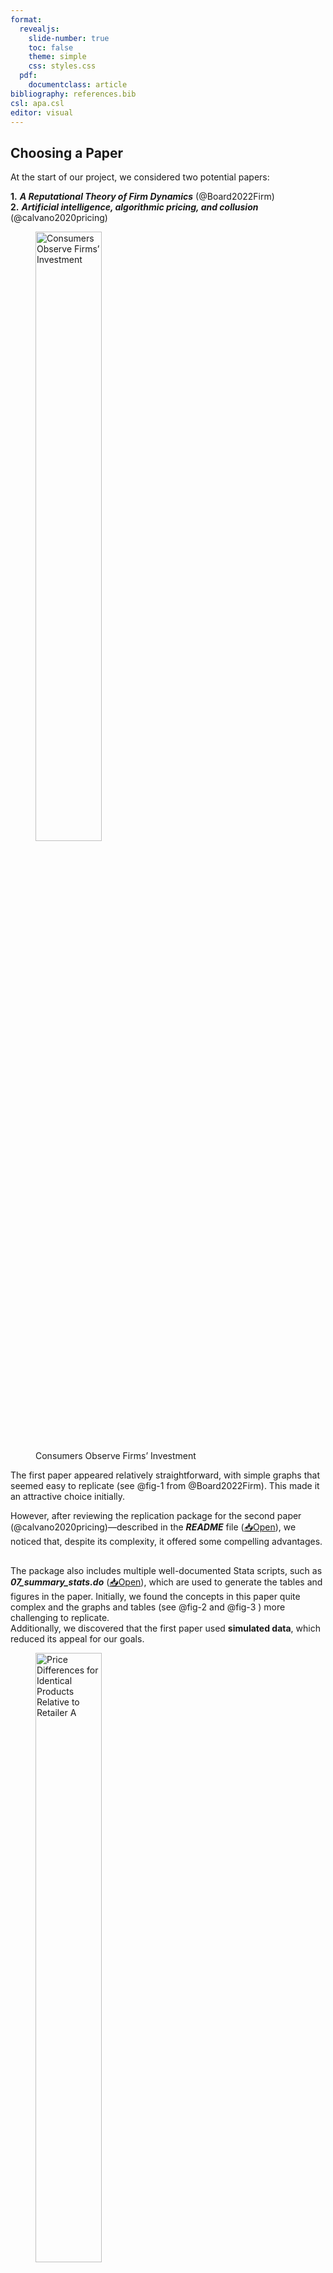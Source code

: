 ```yaml
---
format:
  revealjs:
    slide-number: true
    toc: false
    theme: simple
    css: styles.css
  pdf:
    documentclass: article
bibliography: references.bib
csl: apa.csl
editor: visual
---
```

## Choosing a Paper
::: {.smaller}
At the start of our project, we considered two potential papers:\

**1.** ***A Reputational Theory of Firm Dynamics*** (@Board2022Firm)\
**2.** ***Artificial intelligence, algorithmic pricing, and collusion*** (@calvano2020pricing)\

![Consumers Observe Firms’ Investment](images/Figure1PaperA.png){#fig-1 fig-align="center" width=50%}

The first paper appeared relatively straightforward, with simple graphs that seemed easy to replicate (see @fig-1 from @Board2022Firm). This made it an attractive choice initially.\

However, after reviewing the replication package for the second paper (@calvano2020pricing)—described in the ***README*** file ([📥Open](README Paper.pdf)), we noticed that, despite its complexity, it offered some compelling advantages.
:::
## 
::: {.smaller}
The package also includes multiple well-documented Stata scripts, such as ***07_summary_stats.do*** ([📥Open](07_summary_stats.do)), which are used to generate the tables and figures in the paper. Initially, we found the concepts in this paper quite complex and the graphs and tables (see @fig-2 and @fig-3 ) more challenging to replicate.\
Additionally, we discovered that the first paper used **simulated data**, which reduced its appeal for our goals.\

![Price Differences for Identical Products Relative to Retailer A](images/T1PaperB.png){#fig-2 fig-align="center" width=50%}

Ultimately, we chose to proceed with our "Plan B": the Calvano et al. paper. Despite its complexity, it uses real, proprietary data and provides a thoroughly organized and transparent replication package—factors that aligned better with our objectives and offered a more enriching learning experience.\

:::

## Issues when coding
::: {.smaller}
\
Throughout our journey, we encountered several challenges, which we can summarize as follows:\
\
**1.** Interpreting the Stata scripts and mapping each section to its corresponding chart or table in the paper.\

**2.** Managing GitHub publishing—dealing with data size limitations and the dilemma between using a public or private repository.\

**3.** Troubleshooting project structure issues, such as realizing the index file was mistakenly placed outside the main working directory.\

**4.** Handling R crashes—there were moments when R would freeze or become unresponsive; using Ctrl+C proved useful to "unstuck" it.\

**5.** Fine-tuning visualizations—adjusting scaling, colors, and layout to match the presentation style in @calvano2020pricing, while ensuring the underlying data aligned correctly.\
:::

## Graph Replication
::: {.smaller}
For our first replication, we used the data source ***analysis_data.dta*** and followed the script ***07_summary_stats.do*** ([📥Open](07_summary_stats.do))  to reproduce ***Figure 1: Example Time Series of Prices for Identical Products across Retailers***, found on page 118 of @calvano2020pricing.
:::

```r
#| label: Code2
#| echo: true

library(haven)
library(dplyr)
library(ggplot2)
library(janitor)
library(patchwork) 
# Load and clean
data <- read_dta("C:/Users/Christian Casas/OneDrive - studhsf/Documents/Masters - HS Fresenius/2nd Semester/Data Science for Business/analysis/data/analysis_data.dta") %>%
  janitor::clean_names()

# Filter for Xyzal 80ct Tablet (non-multipack)
data_xyzal <- data %>%
  filter(
    brand == "Xyzal",
    form == "Tablet",
    size == 80,
    multipack == 1,
    flag_imputed_price != 1
  ) %>%
  distinct(website, period_id, .keep_all = TRUE)

# Get upper Y-axis limit for clean breaks
x_max <- max(ceiling(max(data_xyzal$price, na.rm = TRUE) / 200) * 200, 12000)


# Filter for Claritin
data_claritin <- data %>%
  filter(
    brand == "Claritin",
    form == "Tablet",
    size == 70,
    multipack == 1,
    flag_imputed_price != 1
  ) %>%
  distinct(website, period_id, .keep_all = TRUE)

x_max <- max(ceiling(max(data_claritin$price, na.rm = TRUE) / 200) * 200, 12000)

#1
p1 <- ggplot(data_xyzal, aes(x = period_id, y = price, color = website)) +
  geom_line(size = 0.9) +
  scale_color_manual(values = c("A" = "black", "B" = "#98bf64", "C" = "darkblue", "D" = "brown", "E" = "#DAA520")) +
  scale_x_continuous(limits = c(0, x_max), breaks = seq(0, x_max, by = 2400)) +
  labs(title = "Panel A. Xyzal, tablets, 80 count", x = "Hours Elapsed in Sample", y = "Price") +
  theme_minimal(base_size = 14) +
  theme(legend.position = "bottom", legend.title = element_blank())
# First plot
p2 <- ggplot(data_claritin, aes(x = period_id, y = price, color = website)) +
  geom_line(size = 0.9) +
  scale_color_manual(values = c("A" = "black", "B" = "#98bf64", "C" = "darkblue", "D" = "brown", "E" = "#DAA520")) +
  scale_x_continuous(limits = c(0, x_max), breaks = seq(0, x_max, by = 2400)) +
  labs(title = "Panel B. Claritin, tablets, 70 count", x = "Hours Elapsed in Sample", y = "Price") +
  theme_minimal(base_size = 14) +
  theme(legend.position = "bottom", legend.title = element_blank())

# Display plots side by side
p1 + p2 + plot_layout(ncol = 2)

```

## 
::: {.smaller}
Original from ***The Effect of Gender on Credit Access*** (@calvano2020pricing):\

![Example Time Series of Prices for Identical Products across Retailers](images/F2PaperB.png){#fig-3 fig-align="center" width=55%}

**Replication:**
```r
#| label: Code3
#| echo: false
#| out-width: 55%
#| fig.align: "center"

library(haven)
library(dplyr)
library(ggplot2)
library(janitor)
library(patchwork) 
# Load and clean
data <- read_dta("C:/Users/Christian Casas/OneDrive - studhsf/Documents/Masters - HS Fresenius/2nd Semester/Data Science for Business/analysis/data/analysis_data.dta") %>%
  janitor::clean_names()

# Filter for Xyzal 80ct Tablet (non-multipack)
data_xyzal <- data %>%
  filter(
    brand == "Xyzal",
    form == "Tablet",
    size == 80,
    multipack == 1,
    flag_imputed_price != 1
  ) %>%
  distinct(website, period_id, .keep_all = TRUE)

# Get upper Y-axis limit for clean breaks
x_max <- max(ceiling(max(data_xyzal$price, na.rm = TRUE) / 200) * 200, 12000)


# Filter for Claritin
data_claritin <- data %>%
  filter(
    brand == "Claritin",
    form == "Tablet",
    size == 70,
    multipack == 1,
    flag_imputed_price != 1
  ) %>%
  distinct(website, period_id, .keep_all = TRUE)

x_max <- max(ceiling(max(data_claritin$price, na.rm = TRUE) / 200) * 200, 12000)

#1
p1 <- ggplot(data_xyzal, aes(x = period_id, y = price, color = website)) +
  geom_line(size = 0.9) +
  scale_color_manual(values = c("A" = "black", "B" = "#98bf64", "C" = "darkblue", "D" = "brown", "E" = "#DAA520")) +
  scale_x_continuous(limits = c(0, x_max), breaks = seq(0, x_max, by = 2400)) +
  labs(title = "Panel A. Xyzal, tablets, 80 count", x = "Hours Elapsed in Sample", y = "Price") +
  theme_minimal(base_size = 14) +
  theme(legend.position = "bottom", legend.title = element_blank())
# First plot
p2 <- ggplot(data_claritin, aes(x = period_id, y = price, color = website)) +
  geom_line(size = 0.9) +
  scale_color_manual(values = c("A" = "black", "B" = "#98bf64", "C" = "darkblue", "D" = "brown", "E" = "#DAA520")) +
  scale_x_continuous(limits = c(0, x_max), breaks = seq(0, x_max, by = 2400)) +
  labs(title = "Panel B. Claritin, tablets, 70 count", x = "Hours Elapsed in Sample", y = "Price") +
  theme_minimal(base_size = 14) +
  theme(legend.position = "bottom", legend.title = element_blank())

# Display plots side by side
p1 + p2 + plot_layout(ncol = 2)

```
:::

## Table Replication
::: {.smaller}
For our second replication, we followed the same logic as with the graph and used the data source ***analysis_data.dta*** and followed the script ***07_summary_stats.do*** ([📥Open](07_summary_stats.do))  to reproduce ***Table 1—Daily Statistics for Hourly Price Data***, found on page 117 of @calvano2020pricing.

We are currently facing the following key issues:
:::

```r
#| label: Code5
#| echo: true

library(haven)
library(dplyr)
library(tidyr)
library(janitor)
library(gt)
library(tibble)

# Load and clean
df <- read_dta("C:/Users/Christian Casas/OneDrive - studhsf/Documents/Masters - HS Fresenius/2nd Semester/Data Science for Business/analysis/data/analysis_data.dta") %>%
  clean_names() %>%
  filter(!is.na(price), flag_imputed_price != 1)


# Ensure proper types
df <- df %>%
  mutate(
    date = as.Date(date),
    price_change = as.integer(price_change),
    is_observed = as.integer(is_observed)
  )

# Construct abs_price_change only where price_change occurred
df <- df %>%
  group_by(website, product_website_id) %>%
  arrange(date, .by_group = TRUE) %>%
  mutate(abs_price_change = if_else(price_change == 1, abs(price - lag(price)), NA_real_)) %>%
  ungroup()

# Collapse to daily product-level data
daily_df <- df %>%
  group_by(website, product_website_id, date) %>%
  summarise(
    n_price_change = sum(price_change, na.rm = TRUE),
    abs_price_change = sum(abs_price_change, na.rm = TRUE),
    observations = sum(is_observed, na.rm = TRUE),
    has_price_change = as.integer(any(price_change == 1)),
    price = mean(price, na.rm = TRUE),
    .groups = "drop"
  )

# Collapse to website-date level
summary_df <- daily_df %>%
  group_by(website, date) %>%
  summarise(
    n_products = n(),
    n_price_change = sum(n_price_change, na.rm = TRUE),
    abs_price_change = sum(abs_price_change, na.rm = TRUE),
    has_price_change = sum(has_price_change, na.rm = TRUE),
    observations = sum(observations, na.rm = TRUE),
    price_mean = mean(price, na.rm = TRUE),
    price_sd = sd(price, na.rm = TRUE),
    price_10 = quantile(price, 0.10, na.rm = TRUE),
    price_90 = quantile(price, 0.90, na.rm = TRUE),
    .groups = "drop"
  ) %>%
  mutate(
    price_change_per_product = n_price_change / n_products,
    has_price_change_per_product = has_price_change / n_products,
    obs_per_product = observations / n_products,
    avg_abs_price_change = abs_price_change / n_price_change
  )

# Compute final summary stats per website
stats_by_website <- summary_df %>%
  group_by(website) %>%
  summarise(
    `Count of Products` = mean(n_products, na.rm = TRUE),
    `Observations per Product` = mean(obs_per_product, na.rm = TRUE),
    `Price: Mean` = mean(price_mean, na.rm = TRUE),
    `Price: 10th Percentile` = mean(price_10, na.rm = TRUE),
    `Price: 90th Percentile` = mean(price_90, na.rm = TRUE),
    `Mean Absolute Price Change` = mean(avg_abs_price_change, na.rm = TRUE),
    `Price Changes per Product` = mean(price_change_per_product, na.rm = TRUE),
    `Share of Products with a Price Change` = mean(has_price_change_per_product, na.rm = TRUE),
    .groups = "drop"
  )

# Add "Total" row across all websites
total_row <- summary_df %>%
  summarise(
    website = "Total",
    `Count of Products` = mean(n_products, na.rm = TRUE),
    `Observations per Product` = mean(obs_per_product, na.rm = TRUE),
    `Price: Mean` = mean(price_mean, na.rm = TRUE),
    `Price: 10th Percentile` = mean(price_10, na.rm = TRUE),
    `Price: 90th Percentile` = mean(price_90, na.rm = TRUE),
    `Mean Absolute Price Change` = mean(avg_abs_price_change, na.rm = TRUE),
    `Price Changes per Product` = mean(price_change_per_product, na.rm = TRUE),
    `Share of Products with a Price Change` = mean(has_price_change_per_product, na.rm = TRUE)
  )

# Combine
final_stats <- bind_rows(stats_by_website, total_row)

# Round for display
final_stats_rounded <- final_stats %>%
  mutate(across(where(is.numeric), ~ round(.x, 2))) %>%
  
    column_to_rownames("website") %>%
  t() %>%
  as.data.frame()%>%
rownames_to_column("Statistic")


# Display
final_stats_rounded %>%
  gt() %>%
  tab_header(title = "Table 1 — Daily Statistics for Hourly Price Data")


```

## 
::: {.smaller}
Original from ***The Effect of Gender on Credit Access*** (@calvano2020pricing):\

![Example Time Series of Prices for Identical Products across Retailers](images/T2PaperB.png){#fig-4 fig-align="center" width=55%}

**Replication:**
```r
#| label: Code6
#| echo: false
#| fig-align: center
#| out-width: 45%

library(haven)
library(dplyr)
library(tidyr)
library(janitor)
library(gt)
library(tibble)

# Load and clean
df <- read_dta("C:/Users/Christian Casas/OneDrive - studhsf/Documents/Masters - HS Fresenius/2nd Semester/Data Science for Business/analysis/data/analysis_data.dta") %>%
  clean_names() %>%
  filter(!is.na(price), flag_imputed_price != 1)


# Ensure proper types
df <- df %>%
  mutate(
    date = as.Date(date),
    price_change = as.integer(price_change),
    is_observed = as.integer(is_observed)
  )

# Construct abs_price_change only where price_change occurred
df <- df %>%
  group_by(website, product_website_id) %>%
  arrange(date, .by_group = TRUE) %>%
  mutate(abs_price_change = if_else(price_change == 1, abs(price - lag(price)), NA_real_)) %>%
  ungroup()

# Collapse to daily product-level data
daily_df <- df %>%
  group_by(website, product_website_id, date) %>%
  summarise(
    n_price_change = sum(price_change, na.rm = TRUE),
    abs_price_change = sum(abs_price_change, na.rm = TRUE),
    observations = sum(is_observed, na.rm = TRUE),
    has_price_change = as.integer(any(price_change == 1)),
    price = mean(price, na.rm = TRUE),
    .groups = "drop"
  )

# Collapse to website-date level
summary_df <- daily_df %>%
  group_by(website, date) %>%
  summarise(
    n_products = n(),
    n_price_change = sum(n_price_change, na.rm = TRUE),
    abs_price_change = sum(abs_price_change, na.rm = TRUE),
    has_price_change = sum(has_price_change, na.rm = TRUE),
    observations = sum(observations, na.rm = TRUE),
    price_mean = mean(price, na.rm = TRUE),
    price_sd = sd(price, na.rm = TRUE),
    price_10 = quantile(price, 0.10, na.rm = TRUE),
    price_90 = quantile(price, 0.90, na.rm = TRUE),
    .groups = "drop"
  ) %>%
  mutate(
    price_change_per_product = n_price_change / n_products,
    has_price_change_per_product = has_price_change / n_products,
    obs_per_product = observations / n_products,
    avg_abs_price_change = abs_price_change / n_price_change
  )

# Compute final summary stats per website
stats_by_website <- summary_df %>%
  group_by(website) %>%
  summarise(
    `Count of Products` = mean(n_products, na.rm = TRUE),
    `Observations per Product` = mean(obs_per_product, na.rm = TRUE),
    `Price: Mean` = mean(price_mean, na.rm = TRUE),
    `Price: 10th Percentile` = mean(price_10, na.rm = TRUE),
    `Price: 90th Percentile` = mean(price_90, na.rm = TRUE),
    `Mean Absolute Price Change` = mean(avg_abs_price_change, na.rm = TRUE),
    `Price Changes per Product` = mean(price_change_per_product, na.rm = TRUE),
    `Share of Products with a Price Change` = mean(has_price_change_per_product, na.rm = TRUE),
    .groups = "drop"
  )

# Add "Total" row across all websites
total_row <- summary_df %>%
  summarise(
    website = "Total",
    `Count of Products` = mean(n_products, na.rm = TRUE),
    `Observations per Product` = mean(obs_per_product, na.rm = TRUE),
    `Price: Mean` = mean(price_mean, na.rm = TRUE),
    `Price: 10th Percentile` = mean(price_10, na.rm = TRUE),
    `Price: 90th Percentile` = mean(price_90, na.rm = TRUE),
    `Mean Absolute Price Change` = mean(avg_abs_price_change, na.rm = TRUE),
    `Price Changes per Product` = mean(price_change_per_product, na.rm = TRUE),
    `Share of Products with a Price Change` = mean(has_price_change_per_product, na.rm = TRUE)
  )

# Combine
final_stats <- bind_rows(stats_by_website, total_row)

# Round for display
final_stats_rounded <- final_stats %>%
  mutate(across(where(is.numeric), ~ round(.x, 2))) %>%
  
    column_to_rownames("website") %>%
  t() %>%
  as.data.frame()%>%
rownames_to_column("Statistic")


# Display
final_stats_rounded %>%
  gt() %>%
  tab_header(title = "Table 1 — Daily Statistics for Hourly Price Data")%>%
  opt_table_font(size = 12)

```
:::
## 
\
\
\
\
\
👉 [Go Back to Index](index.html)\
👉 [Next Presentation: Tony](https://rpubs.com/nanaosei95/1317786)

## References

